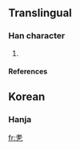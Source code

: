 ==Translingual==

===Han character===
{{Han char|rn=5|rad=乙|as=06|sn=7|four=|canj=十心弓 (JPN)}}

# {{defn|Han}}

====References====
{{Han ref|kx=0084.161|dkj=|dj=|hdz=|uh=3417|ud=13335|bh=|bd=}}

==Korean==

===Hanja===
{{ko-hanja|hangeul=놀|rv=nol|mr=nol|y=nol}}

[[fr:㐗]]